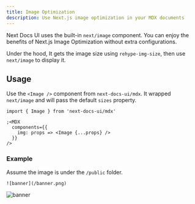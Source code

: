 ```yaml
---
title: Image Optimization
description: Use Next.js image optimization in your MDX documents
---
```


Next Docs UI uses the built-in `next/image` component. You can enjoy the
benefits of Next.js Image Optimization without extra configurations.

Under the hood, It gets the image size using `rehype-img-size`, then use
`next/image` to display it.

## Usage

Use the `<Image />` component from `next-docs-ui/mdx`. It wrapped `next/image`
and will pass the default `sizes` property.

```tsx {5}
import { Image } from 'next-docs-ui/mdx'

;<MDX
  components={{
    img: props => <Image {...props} />
  }}
/>
```

### Example

Assume the image is under the `/public` folder.

```mdx
![banner](/banner.png)
```

![banner](/banner.png)
